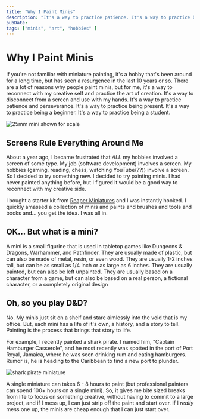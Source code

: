 ```yaml
---
title: "Why I Paint Minis"
description: "It's a way to practice patience. It's a way to practice being a beginner. It's a way to practice being a student."
pubDate:
tags: ["minis", "art", "hobbies" ]
---
```


# Why I Paint Minis

If you're not familiar with miniature painting, it's a hobby that's been around for a long time, but has seen a resurgence in the last 10 years or so. There are a lot of reasons why people paint minis, but for me, it's a way to reconnect with my creative self and practice the art of creation. It's a way to disconnect from a screen and use with my hands. It's a way to practice patience and perseverance. It's a way to practice being present. It's a way to practice being a beginner. It's a way to practice being a student.

<img src="https://res.cloudinary.com/jared-truscott/image/upload/c_scale,w_250/v1676034231/minis/man-size.webp" alt="25mm mini shown for scale" />

## Screens Rule Everything Around Me

About a year ago, I became frustrated that *ALL* my hobbies involved a screen of some type. My job (software development) involves a screen. My hobbies (gaming, reading, chess, watching YouTube(??)) involve a screen. So I decided to try something new. I decided to try painting minis. I had never painted anything before, but I figured it would be a good way to reconnect with my creative side.

I bought a starter kit from [Reaper Miniatures](https://www.reapermini.com/search/starter%20kit/latest/08906) and I was instantly hooked. I quickly amassed a collection of minis and paints and brushes and tools and books and... you get the idea. I was all in.

## OK... But what is a mini?

A mini is a small figurine that is used in tabletop games like Dungeons & Dragons, Warhammer, and Pathfinder. They are usually made of plastic, but can also be made of metal, resin, or even wood. They are usually 1-2 inches tall, but can be as small as 1/4 inch or as large as 6 inches. They are usually painted, but can also be left unpainted. They are usually based on a character from a game, but can also be based on a real person, a fictional character, or a completely original design

## Oh, so you play D&D?

No. My minis just sit on a shelf and stare aimlessly into the void that is my office. But, each mini has a life of it's own, a history, and a story to tell. Painting is the process that brings that story to life.

For example, I recently painted a shark pirate. I named him, "Captain Hamburger Casserole", and he most recently was spotted in the port of Port Royal, Jamaica, where he was seen drinking rum and eating hamburgers. Rumor is, he is heading to the Caribbean to find a new port to plunder.

<img src="https://res.cloudinary.com/jared-truscott/image/upload/c_scale,w_450/v1676034230/minis/shark-f.webp" alt="shark pirate miniature" />

A single miniature can takes 6 - 8 hours to paint (but professional painters can spend 100+ hours on a single mini). So, it gives me bite sized breaks from life to focus on something creative, without having to commit to a large project, and if I mess up, I can just strip off the paint and start over. If I *really* mess one up, the minis are cheap enough that I can just start over.
